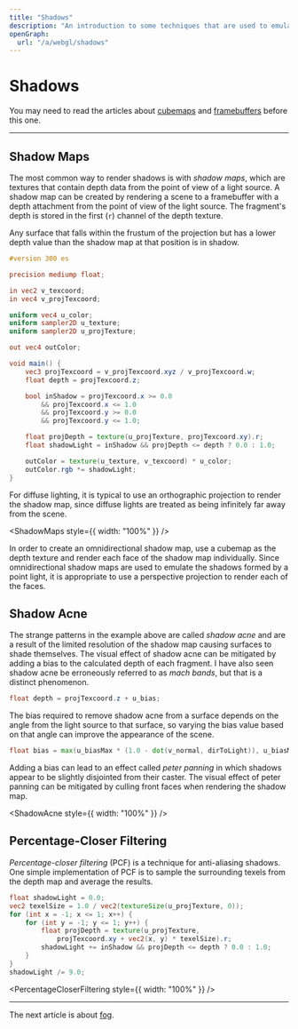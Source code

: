 ```yaml
---
title: "Shadows"
description: "An introduction to some techniques that are used to emulate shadows in WebGL. Covers shadow maps, shadow acne, Peter Panning, and percentage-closer filtering (PCF)."
openGraph:
  url: "/a/webgl/shadows"
---
```



# Shadows

You may need to read the articles about [cubemaps](/a/webgl/cubemaps) and [framebuffers](/a/webgl/framebuffers) before this one.

---

## Shadow Maps

The most common way to render shadows is with _shadow maps_, which are textures that contain depth data from the point of view of a light source. A shadow map can be created by rendering a scene to a framebuffer with a depth attachment from the point of view of the light source. The fragment's depth is stored in the first (`r`) channel of the depth texture.

Any surface that falls within the frustum of the projection but has a lower depth value than the shadow map at that position is in shadow.

```glsl
#version 300 es

precision mediump float;

in vec2 v_texcoord;
in vec4 v_projTexcoord;

uniform vec4 u_color;
uniform sampler2D u_texture;
uniform sampler2D u_projTexture;

out vec4 outColor;

void main() {
	vec3 projTexcoord = v_projTexcoord.xyz / v_projTexcoord.w;
	float depth = projTexcoord.z;

	bool inShadow = projTexcoord.x >= 0.0
		&& projTexcoord.x <= 1.0
		&& projTexcoord.y >= 0.0
		&& projTexcoord.y <= 1.0;

	float projDepth = texture(u_projTexture, projTexcoord.xy).r;
	float shadowLight = inShadow && projDepth <= depth ? 0.0 : 1.0;

	outColor = texture(u_texture, v_texcoord) * u_color;
	outColor.rgb *= shadowLight;
}
```

For diffuse lighting, it is typical to use an orthographic projection to render the shadow map, since diffuse lights are treated as being infinitely far away from the scene.

<ShadowMaps style={{ width: "100%" }} />

In order to create an omnidirectional shadow map, use a cubemap as the depth texture and render each face of the shadow map individually. Since omnidirectional shadow maps are used to emulate the shadows formed by a point light, it is appropriate to use a perspective projection to render each of the faces.

## Shadow Acne

The strange patterns in the example above are called _shadow acne_ and are a result of the limited resolution of the shadow map causing surfaces to shade themselves. The visual effect of shadow acne can be mitigated by adding a bias to the calculated depth of each fragment. I have also seen shadow acne be erroneously referred to as _mach bands_, but that is a distinct phenomenon.

```glsl
float depth = projTexcoord.z + u_bias;
```

The bias required to remove shadow acne from a surface depends on the angle from the light source to that surface, so varying the bias value based on that angle can improve the appearance of the scene.

```glsl
float bias = max(u_biasMax * (1.0 - dot(v_normal, dirToLight)), u_biasMin);
```

Adding a bias can lead to an effect called _peter panning_ in which shadows appear to be slightly disjointed from their caster. The visual effect of peter panning can be mitigated by culling front faces when rendering the shadow map.

<ShadowAcne style={{ width: "100%" }} />

## Percentage-Closer Filtering

_Percentage-closer filtering_ (PCF) is a technique for anti-aliasing shadows. One simple implementation of PCF is to sample the surrounding texels from the depth map and average the results.

```glsl
float shadowLight = 0.0;
vec2 texelSize = 1.0 / vec2(textureSize(u_projTexture, 0));
for (int x = -1; x <= 1; x++) {
	for (int y = -1; y <= 1; y++) {
		float projDepth = texture(u_projTexture,
			projTexcoord.xy + vec2(x, y) * texelSize).r;
		shadowLight += inShadow && projDepth <= depth ? 0.0 : 1.0;
	}
}
shadowLight /= 9.0;
```

<PercentageCloserFiltering style={{ width: "100%" }} />

---

The next article is about [fog](/a/webgl/fog).
